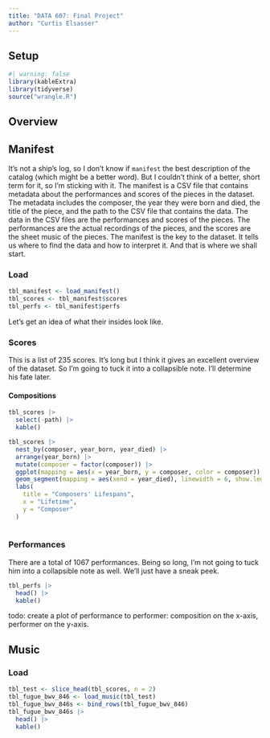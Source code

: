 ```yaml
---
title: "DATA 607: Final Project"
author: "Curtis Elsasser"
---
```


## Setup
```r
#| warning: false
library(kableExtra)
library(tidyverse)
source("wrangle.R")
```



## Overview


## Manifest
It's not a ship's log, so I don't know if `manifest` the best description of the catalog (which might be a better word). But I couldn't think of a better, short term for it, so I'm sticking with it. The manifest is a CSV file that contains metadata about the performances and scores of the pieces in the dataset. The metadata includes the composer, the year they were born and died, the title of the piece, and the path to the CSV file that contains the data. The data in the CSV files are the performances and scores of the pieces. The performances are the actual recordings of the pieces, and the scores are the sheet music of the pieces. The manifest is the key to the dataset. It tells us where to find the data and how to interpret it. And that is where we shall start.

### Load
```r
tbl_manifest <- load_manifest()
tbl_scores <- tbl_manifest$scores
tbl_perfs <- tbl_manifest$perfs
```

Let's get an idea of what their insides look like.

### Scores

This is a list of 235 scores. It's long but I think it gives an excellent overview of the dataset. So I'm going to tuck it into a collapsible note. I'll determine his fate later.

:::{.callout-note collapse="false"}
#### Compositions
```r
tbl_scores |>
  select(-path) |>
  kable()
```
:::

```r
tbl_scores |>
  nest_by(composer, year_born, year_died) |>
  arrange(year_born) |>
  mutate(composer = factor(composer)) |>
  ggplot(mapping = aes(x = year_born, y = composer, color = composer)) +
  geom_segment(mapping = aes(xend = year_died), linewidth = 6, show.legend = FALSE) +
  labs(
    title = "Composers' Lifespans", 
    x = "Lifetime", 
    y = "Composer"
  )
  
```


### Performances
There are a total of 1067 performances. Being so long, I'm not going to tuck him into a collapsible note as well. We'll just have a sneak peek.

```r
tbl_perfs |>
  head() |>
  kable()
```

todo: create a plot of performance to performer: composition on the x-axis, performer on the y-axis.


## Music

### Load
```r
tbl_test <- slice_head(tbl_scores, n = 2)
tbl_fugue_bwv_846 <- load_music(tbl_test)
tbl_fugue_bwv_846s <- bind_rows(tbl_fugue_bwv_846)
tbl_fugue_bwv_846s |>
  head() |>
  kable()
```

